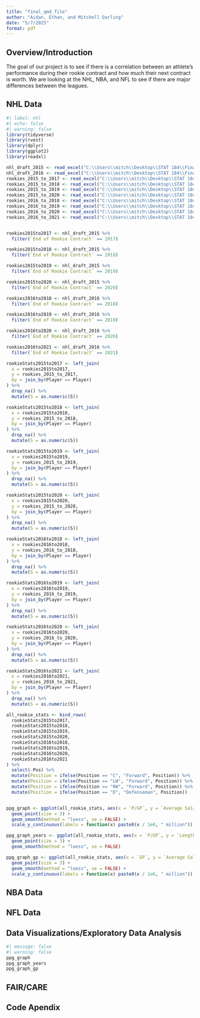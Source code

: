 ```yaml
---
title: "final_qmd_file"
author: "Aidan, Ethan, and Mitchell Darling"
date: "5/7/2025"
format: pdf
---
```


## Overview/Introduction
The goal of our project is to see if there is a correlation between an athlete’s performance during their rookie contract and how much their next contract is worth. We are looking at the NHL, NBA, and NFL to see if there are major differences between the leagues.

## NHL Data

```r
#| label: nhl
#| echo: false
#| warning: false
library(tidyverse)
library(rvest)
library(dplyr)
library(ggplot2)
library(readxl)

nhl_draft_2015 <- read_excel("C:\\Users\\mitch\\Desktop\\STAT 184\\Final Project\\nhl_draft_2015.xlsx")
nhl_draft_2016 <- read_excel("C:\\Users\\mitch\\Desktop\\STAT 184\\Final Project\\nhl_draft_2016.xlsx")
rookies_2015_to_2017 <- read_excel("C:\\Users\\mitch\\Desktop\\STAT 184\\Final Project\\rookies_2015_to_2017.xlsx")
rookies_2015_to_2018 <- read_excel("C:\\Users\\mitch\\Desktop\\STAT 184\\Final Project\\rookies_2015_to_2018.xlsx")
rookies_2015_to_2019 <- read_excel("C:\\Users\\mitch\\Desktop\\STAT 184\\Final Project\\rookies_2015_to_2019.xlsx")
rookies_2015_to_2020 <- read_excel("C:\\Users\\mitch\\Desktop\\STAT 184\\Final Project\\rookies_2015_to_2020.xlsx")
rookies_2016_to_2018 <- read_excel("C:\\Users\\mitch\\Desktop\\STAT 184\\Final Project\\rookies_2016_to_2018.xlsx")
rookies_2016_to_2019 <- read_excel("C:\\Users\\mitch\\Desktop\\STAT 184\\Final Project\\rookies_2016_to_2019.xlsx")
rookies_2016_to_2020 <- read_excel("C:\\Users\\mitch\\Desktop\\STAT 184\\Final Project\\rookies_2016_to_2020.xlsx")
rookies_2016_to_2021 <- read_excel("C:\\Users\\mitch\\Desktop\\STAT 184\\Final Project\\rookies_2016_to_2021.xlsx")


rookies2015to2017 <- nhl_draft_2015 %>%
  filter(`End of Rookie Contract` == 2017)

rookies2015to2018 <- nhl_draft_2015 %>%
  filter(`End of Rookie Contract` == 2018)

rookies2015to2019 <- nhl_draft_2015 %>%
  filter(`End of Rookie Contract` == 2019)

rookies2015to2020 <- nhl_draft_2015 %>%
  filter(`End of Rookie Contract` == 2020)

rookies2016to2018 <- nhl_draft_2016 %>%
  filter(`End of Rookie Contract` == 2018)

rookies2016to2019 <- nhl_draft_2016 %>%
  filter(`End of Rookie Contract` == 2019)

rookies2016to2020 <- nhl_draft_2016 %>%
  filter(`End of Rookie Contract` == 2020)

rookies2016to2021 <- nhl_draft_2016 %>%
  filter(`End of Rookie Contract` == 2021)

rookieStats2015to2017 <- left_join(
  x = rookies2015to2017,
  y = rookies_2015_to_2017,
  by = join_by(Player == Player)
) %>%
  drop_na() %>%
  mutate(S = as.numeric(S))

rookieStats2015to2018 <- left_join(
  x = rookies2015to2018,
  y = rookies_2015_to_2018,
  by = join_by(Player == Player)
) %>%
  drop_na() %>%
  mutate(S = as.numeric(S))

rookieStats2015to2019 <- left_join(
  x = rookies2015to2019,
  y = rookies_2015_to_2019,
  by = join_by(Player == Player)
) %>%
  drop_na() %>%
  mutate(S = as.numeric(S))

rookieStats2015to2020 <- left_join(
  x = rookies2015to2020,
  y = rookies_2015_to_2020,
  by = join_by(Player == Player)
) %>%
  drop_na() %>%
  mutate(S = as.numeric(S))

rookieStats2016to2018 <- left_join(
  x = rookies2016to2018,
  y = rookies_2016_to_2018,
  by = join_by(Player == Player)
) %>%
  drop_na() %>%
  mutate(S = as.numeric(S))

rookieStats2016to2019 <- left_join(
  x = rookies2016to2019,
  y = rookies_2016_to_2019,
  by = join_by(Player == Player)
) %>%
  drop_na() %>%
  mutate(S = as.numeric(S))

rookieStats2016to2020 <- left_join(
  x = rookies2016to2020,
  y = rookies_2016_to_2020,
  by = join_by(Player == Player)
) %>%
  drop_na() %>%
  mutate(S = as.numeric(S))

rookieStats2016to2021 <- left_join(
  x = rookies2016to2021,
  y = rookies_2016_to_2021,
  by = join_by(Player == Player)
) %>%
  drop_na() %>%
  mutate(S = as.numeric(S))

all_rookie_stats <- bind_rows(
  rookieStats2015to2017,
  rookieStats2015to2018,
  rookieStats2015to2019,
  rookieStats2015to2020,
  rookieStats2016to2018,
  rookieStats2016to2019,
  rookieStats2016to2020,
  rookieStats2016to2021
) %>%
  select(-Pos) %>%
  mutate(Position = ifelse(Position == "C", "Forward", Position)) %>%
  mutate(Position = ifelse(Position == "LW", "Forward", Position)) %>%
  mutate(Position = ifelse(Position == "RW", "Forward", Position)) %>%
  mutate(Position = ifelse(Position == "D", "Defenseman", Position))


ppg_graph <- ggplot(all_rookie_stats, aes(x = `P/GP`, y = `Average Salary of Next Contract`)) +
  geom_point(size = 3) +
  geom_smooth(method = "loess", se = FALSE) +
  scale_y_continuous(labels = function(x) paste0(x / 1e6, " million"))

ppg_graph_years <- ggplot(all_rookie_stats, aes(x = `P/GP`, y = `Length of Next Contract`)) +
  geom_point(size = 3) +
  geom_smooth(method = "loess", se = FALSE)

ppg_graph_gp <- ggplot(all_rookie_stats, aes(x = `GP`, y = `Average Salary of Next Contract`)) +
  geom_point(size = 3) +
  geom_smooth(method = "loess", se = FALSE) +
  scale_y_continuous(labels = function(x) paste0(x / 1e6, " million"))
```

## NBA Data


## NFL Data


## Data Visualizations/Exploratory Data Analysis
```r
#| message: false
#| warning: false
ppg_graph
ppg_graph_years
ppg_graph_gp
```


## FAIR/CARE


## Code Apendix
```r
```
